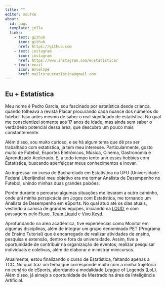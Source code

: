 ```yaml
---
title: ""
editor: source
about:
  id: pags
  template: jolla
  links: 
    - text: github
      icon: github
      href: https://github.com
    - text: instagram
      icon: instagram
      href: https://www.instagram.com/eustatistica/     
    - text: email
      icon: envelope
      href: mailto:eustatistica@gmail.com
---
```


## Eu + Estatística {.justify}

Meu nome é Pedro Garcia, sou fascinado por estatística desde criança, quando folheava a revista Placar procurando cada nuance dos números do futebol. Isso antes mesmo de saber o real significado de estatística. No qual me conscientizei somente aos 17 anos de idade, mas ainda sem saber o verdadeiro potencial dessa área, que descubro um pouco mais constantemente.

Além disso, sou muito curioso, e se há algum tema que dê pra ser trabalhado com estatística, já tem meu interesse. Particularmente, gosto muito de Futebol, Esportes Eletrônicos, Música, Cinema, Gastronomia e Aprendizado Acelerado. E, a todo tempo tento unir esses hobbies com Estatística, buscando aperfeiçoar meus conhecimentos e inovar.

Ao ingressar no curso de Bacharelado em Estatística na UFU (Universidade Federal Uberlândia) meu objetivo era me tornar Analista de Desempenho no Futebol, unindo minhas duas grandes paixões.

Porém durante o percurso algumas situações me levaram a outro caminho, onde uni minha perspicácia em Jogos com Estatística, me tornando um Analista de Desempenho em eSports. No qual atuo até os dias atuais, vestindo a camisa de grandes equipes, iniciando na [LOUD](https://www.instagram.com/loudgg/), e com passagens pelo [Fluxo](https://www.instagram.com/fluxogg/), [Team Liquid](https://www.instagram.com/teamliquidbr/) e [Vivo Keyd](https://www.instagram.com/vivokeyd/).

Aprofundando na área acadêmica, tive experiências como Monitor em algumas disciplinas, além de integrar um grupo denominado PET (Programa de Ensino Tutorial) que é encarregado de realizar atividades de ensino, pesquisa e extensão, dentro e fora da universidade. Assim, tive a oportunidade de contribuir na organização de eventos, realizar pesquisar individuais e coletivas, além de elaborar e ministrar minicursos.

Atualmente, estou finalizando o curso de Estatística, faltando apenas a TCC. No qual traz um tema que corresponde muito com a minha trajetória no cenário de eSports, abordando a modalidade League of Legends (LoL). Além disso, já almejo a oportunidade de Mestrado na área de Inteligência Artificial.